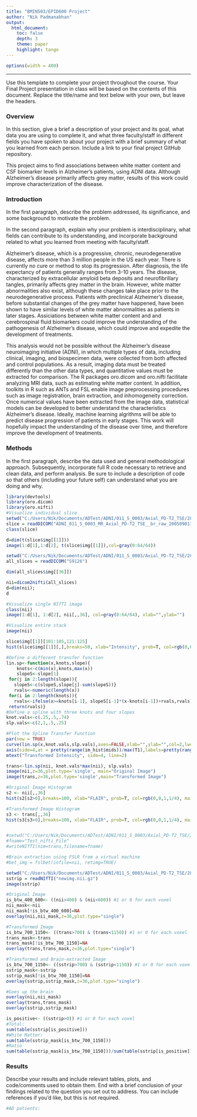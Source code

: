 ---
title: "BMIN503/EPID600 Project"
author: "Nik Padmanabhan"
output: 
  html_document:
    toc: false 
    depth: 3 
    theme: paper 
    highlight: tango
---
```{r set-options, echo=FALSE, cache=FALSE}
options(width = 400)
```  
***
Use this template to complete your project throughout the course. Your Final Project presentation in class will be based on the contents of this document. Replace the title/name and text below with your own, but leave the headers.

### Overview
In this section, give a brief a description of your project and its goal, what data you are using to complete it, and what three faculty/staff in different fields you have spoken to about your project with a brief summary of what you learned from each person. Include a link to your final project GitHub repository.

This project aims to find associations between white matter content and CSF biomarker levels in Alzheimer's patients, using ADNI data. Although Alzheimer's disease primarily affects grey matter, results of this work could improve characterization of the disease. 

### Introduction 
In the first paragraph, describe the problem addressed, its significance, and some background to motivate the problem.

In the second paragraph, explain why your problem is interdisciplinary, what fields can contribute to its understanding, and incorporate background related to what you learned from meeting with faculty/staff.

Alzheimer's disease, which is a progressive, chronic, neurodegenerative disease, affects more than 3 million people in the US each year. There is currently no cure or method to stop its progression. After diagnosis, the life expectancy of patients generally ranges from 3-10 years. The disease, characterized by extracellular amyloid beta deposits and neurofibrillary tangles, primarily affects grey matter in the brain. However, white matter abnormalities also exist, although these changes take place prior to the neurodegenerative process. Patients with preclinical Alzheimer's disease, before substantial changes of the grey matter have happened, have been shown to have similar levels of white matter abnormalities as patients in later stages. Assiciations between white matter content and and cerebrospinal fluid biomarkers could improve the understanding of the pathogenesis of Alzheimer's disease, which could improve and expedite the development of treatments. 

This analysis would not be possible without the Alzheimer's disease neuroimaging initiative (ADNI), in which multiple types of data, including clinical, imaging, and biospecimen data, were collected from both affected and control populations. As a result, imaging data must be treated differently than the other data types, and quantitative values must be extracted for comparison. The R packages oro.dicom and oro.nifti facilitate analyzing MRI data, such as estimating white matter content. In addition, toolkits in R such as ANTs and FSL enable image preprocessing procedures such as image registration, brain extraction, and inhomogeneity correction. Once numerical values have been extracted from the image data, statistical models can be developed to better understand the characteristics Alzheimer's disease. Ideally, machine learning algrithms will be able to predict disease progression of patients in early stages. This work will hopefully impact the understanding of the disease over time, and therefore improve the development of treatments. 

### Methods
In the first paragraph, describe the data used and general methodological approach. Subsequently, incorporate full R code necessary to retrieve and clean data, and perform analysis. Be sure to include a description of code so that others (including your future self) can understand what you are doing and why. 

```{r eval=TRUE}
library(devtools)
library(oro.dicom)
library(oro.nifti)
#Visualize individual slice
setwd("C:/Users/Nik/Documents/ADTest/ADNI/011_S_0003/Axial_PD-T2_TSE/2005-09-01_10_46_12.0/S9126")
slice = readDICOM("ADNI_011_S_0003_MR_Axial_PD-T2_TSE__br_raw_20050901115113886_94_S9126_I7062.dcm")
class(slice)

d=dim(t(slice$img[[1]]))
image(1:d[1],1:d[2], t(slice$img[[1]]),col=gray(0:64/64))
```
```{r eval=TRUE}
setwd("C:/Users/Nik/Documents/ADTest/ADNI/011_S_0003/Axial_PD-T2_TSE/2005-09-01_10_46_12.0/")
all_slices = readDICOM("S9126")

dim(all_slices$img[[36]])

nii=dicom2nifti(all_slices)
d=dim(nii); 
d

#Visualize single NIfTI image
class(nii)
image(1:d[1], 1:d[2], nii[,,36], col=gray(0:64/64), xlab="",ylab="")

#Visualize entire stack
image(nii)
```


```{r}
slice$img[[1]][101:105,121:125]
hist(slice$img[[1]][,],breaks=50, xlab="Intensity", prob=T, col=rgb(0,0,1,1/4), main="")
```

```{r eval=TRUE}
#Define a different transfer function
lin.sp<-function(x,knots,slope){
    knots<-c(min(x),knots,max(x))
    slopeS<-slope[1]
 for(j in 2:length(slope)){
   slopeS<-c(slopeS,slope[j]-sum(slopeS))}
   rvals<-numeric(length(x))
 for(i in 2:length(knots)){
   rvals<-ifelse(x>=knots[i-1], slopeS[i-1]*(x-knots[i-1])+rvals,rvals)}
 return(rvals)}
#Define a spline with three knots and four slopes
knot.vals<-c(.25,.5,.74)
slp.vals<-c(2,1,.5,.25)

#Plot the Spline Transfer Function
par(new = TRUE)
curve(lin.sp(x,knot.vals,slp.vals),axes=FALSE,xlab="",ylab="",col=2,lwd=3)
axis(side=4,at = pretty(range(im_hist$mids))/max(T1),labels=pretty(range(im_hist$mids)))
mtext("Transformed Intensity", side=4, line=2) 

trans<-lin.sp(nii, knot.vals*max(nii), slp.vals)
image(nii,z=36,plot.type='single', main="Original Image")
image(trans,z=36,plot.type='single',main="Transformed Image") 
```


```{r eval=TRUE}
#Original Image Histogram
s2 <- nii[,,36]
hist(s2[s2>0],breaks=100, xlab="FLAIR", prob=T, col=rgb(0,0,1,1/4), main="")

#Transformed Image Histogram
s3 <- trans[,,36]
hist(s3[s3>0],breaks=100, xlab="FLAIR", prob=T, col=rgb(0,0,1,1/4), main="")


#setwd("C:/Users/Nik/Documents/ADTest/ADNI/011_S_0003/Axial_PD-T2_TSE/2005-09-01_10_46_12.0/S9126")
#fname="Test_nifti_File"
#writeNIfTI(nim=trans,filename=fname)
```

```{r eval=TRUE}
#Brain extraction using FSLR from a virtual machine
#bet_img = fslbet(infile=nii, retimg=TRUE)

setwd("C:/Users/Nik/Documents/ADTest/ADNI/011_S_0003/Axial_PD-T2_TSE/2005-09-01_10_46_12.0/")
sstrip = readNIfTI("newimg.nii.gz")
image(sstrip)
```

```{r eval=TRUE}
#Original Image
is_btw_400_600<- ((nii>400) & (nii<600)) #1 or 0 for each voxel
nii_mask<-nii
nii_mask[!is_btw_400_600]=NA
overlay(nii,nii_mask,z=36,plot.type="single") 

#Transformed Image
is_btw_700_1150<- ((trans>700) & (trans<1150)) #1 or 0 for each voxel
trans_mask<-trans
trans_mask[!is_btw_700_1150]=NA
overlay(trans,trans_mask,z=36,plot.type="single") 

#Transformed and Brain-extracted Image
is_btw_700_1150<- ((sstrip>700) & (sstrip<1150)) #1 or 0 for each voxel
sstrip_mask<-sstrip
sstrip_mask[!is_btw_700_1150]=NA
overlay(sstrip,sstrip_mask,z=36,plot.type="single") 

#Goes up the brain
overlay(nii,nii_mask) 
overlay(trans,trans_mask)
overlay(sstrip,sstrip_mask)

is_positive<- ((sstrip>0)) #1 or 0 for each voxel
#Total:
sum(table(sstrip[is_positive]))
#White Matter:
sum(table(sstrip_mask[is_btw_700_1150]))
#Ratio
sum(table(sstrip_mask[is_btw_700_1150]))/sum(table(sstrip[is_positive]))
```
### Results
Describe your results and include relevant tables, plots, and code/comments used to obtain them. End with a brief conclusion of your findings related to the question you set out to address. You can include references if you'd like, but this is not required.

```{r eval=TRUE}
#AD patients:

```
